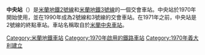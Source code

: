 {{unreferenced|time=2016-05-06T01:12:51+00:00}}
{{Infobox station 
| name          = 中央<br />{{lang|it|Centrale}}
| type          = 
| style         = 米蘭地鐵
| image         = ATM Milan Metro FS Centrale 1.jpg
| image_caption = 
| address       = [[米蘭|米蘭]][[奧斯塔公爵廣場|奧斯塔公爵廣場]]
| coordinates   = {{Coord|45|29|05|N|9|12|11|E|type:railwaystation_region:IT-MI|display=inline,title}}
| line          = <!-- line information is detailed under "services" -->
| other         = [[米蘭中央車站|米蘭中央車站]] 
| structure     = 地下
| platform      = 2個（2號線）<br />2個（3號線）
| depth         = 
| levels        = 2層
| tracks        = 2條（2號線）<br />2條（3號線）
| parking       = 
| bicycle       = 
| baggage_check = 
| opened        = 2號線：{{Start date|1970|04|27|df=y}}<br />3號線：{{Start date|1990|05|03|df=y}}
| closed        = 
| rebuilt       = 
| electrified   = 
| ADA           = 是
| code          = 
| owned         = {{link-en|米蘭交通公司|Azienda Trasporti Milanesi}}
| zone          = 市區 
| smartcardname =
| smartcardstatus =
| former        = 
| passengers    = 
| pass_year     = 
| pass_percent  = 
| pass_system   = 
| mpassengers   = 
| services      = 
| map_locator   = 
| web           = 
}}
'''中央站'''（{{lang-it|Centrale}}）是[[米蘭地鐵2號線|米蘭地鐵2號線]]和[[米蘭地鐵3號線|米蘭地鐵3號線]]的一個交會車站。中央站於1970年開始使用，並在1990年成為2號線和3號線的交會車站。在1971年之前，中央站是2號線的終點車站。車站名稱取自於[[米蘭中央車站|米蘭中央車站]]。

[[Category:米蘭地鐵車站|Category:米蘭地鐵車站]]
[[Category:1970年啟用的鐵路車站|Category:1970年啟用的鐵路車站]]
[[Category:1970年義大利建立|Category:1970年義大利建立]]